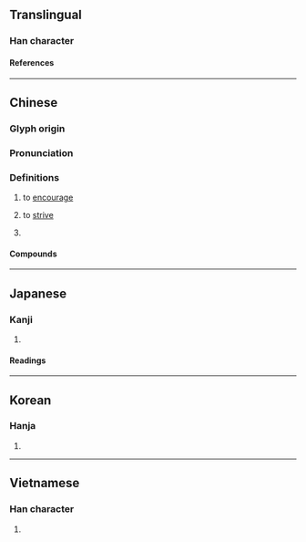 {{also|劢|励}}
{{character info/new}}
==Translingual==

===Han character===
{{Han char|rn=19|rad=力|as=15|sn=17|four=74227|canj=MBKS|ids=⿰厲力}}

====References====
{{Han ref|kx=0149.440|dkj=02472|dj=0338.100|hdz=10381.170|uh=52F5}}

----

==Chinese==
{{zh-forms|s=励}}

===Glyph origin===
{{Han etym}}

===Pronunciation===
{{zh-pron
|m=lì
|c=lai6
|h=pfs=
|md=
|mn=lē
|mn-t=li6
|w=
|mc=y
|oc=y
|cat=v,pn
}}

===Definitions===
{{zh-hanzi}}

# to [[encourage]]
# {{lb|zh|literary}} to [[strive]]
# {{surname|zh}}

====Compounds====
{{zh-der|彫勵|勵兵秣馬|勵志|勵翼|惕勵|愛的鼓勵|勵精求治|勵節|勵行|奮勵|勵精圖治|勉勵|砥名勵節|獎勵|激勵|敦品勵學|矯世勵俗|策勵|鼓勵|風世勵俗|自勵}}

----

==Japanese==
{{ja-kanji forms|励|勵}}

===Kanji===
{{ja-kanji|grade=|rs=力15|shin=励}}

# {{rfdef|ja|sort=力15}}

====Readings====
{{ja-readings
|on=れい
|kun=はげむ
}}

----

==Korean==

===Hanja===
{{ko-hanja|려}}

# {{rfdef|ko|sort=力15}}

----

==Vietnamese==

===Han character===
{{vi-readings|reading=[[lệ]], [[lẹ]]|rs=力15}}

# {{rfdef|vi}}